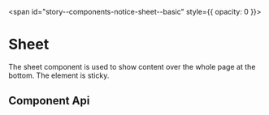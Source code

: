 
<span id="story--components-notice-sheet--basic" style={{ opacity: 0 }}></span>

# Sheet

The sheet component is used to show content over the whole page at the bottom. The element is sticky.

<Source language="html" code={template} />

## Component Api


<Description markdown={readme} />

<br />


<Description markdown={testing} />


<Description markdown={github} />
